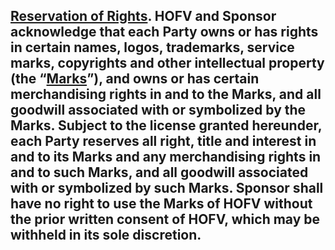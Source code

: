 ## [Reservation of Rights]{.underline}. HOFV and Sponsor acknowledge that each Party owns or has rights in certain names, logos, trademarks, service marks, copyrights and other intellectual property (the "[Marks]{.underline}"), and owns or has certain merchandising rights in and to the Marks, and all goodwill associated with or symbolized by the Marks. Subject to the license granted hereunder, each Party reserves all right, title and interest in and to its Marks and any merchandising rights in and to such Marks, and all goodwill associated with or symbolized by such Marks. Sponsor shall have no right to use the Marks of HOFV without the prior written consent of HOFV, which may be withheld in its sole discretion. {#intellectual-property-rights:reservation-of-rights}
